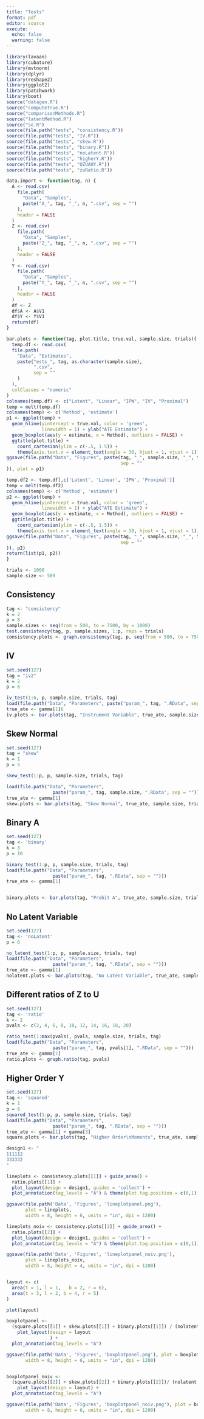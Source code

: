 ```yaml
---
title: "Tests"
format: pdf
editor: source
execute: 
  echo: false
  warning: false
---
```


```r
library(lavaan)
library(cubature)
library(mvtnorm)
library(dplyr)
library(reshape2)
library(ggplot2)
library(patchwork)
library(boot)
source("datagen.R")
source("computeTrue.R")
source("comparisonMethods.R")
source("latentMethod.R")
source("se.R")
source(file.path("tests", "consistency.R"))
source(file.path("tests", "IV.R"))
source(file.path("tests", "skew.R"))
source(file.path("tests", "binary.R"))
source(file.path("tests", "noLatent.R"))
source(file.path("tests", "higherY.R"))
source(file.path("tests", "UZUAUY.R"))
source(file.path("tests", "zuRatio.R"))
```

```r
data.import <- function(tag, n) {
  A <- read.csv(
    file.path(
      "Data", "Samples",
      paste("A_", tag, "_", n, ".csv", sep = "")
    ),
    header = FALSE
  )
  Z <- read.csv(
    file.path(
      "Data", "Samples",
      paste("Z_", tag, "_", n, ".csv", sep = "")
    ),
    header = FALSE
  )
  Y <- read.csv(
    file.path(
      "Data", "Samples",
      paste("Y_", tag, "_", n, ".csv", sep = "")
    ),
    header = FALSE
  )
  df <- Z
  df$A <- A$V1
  df$Y <- Y$V1
  return(df)
}

bar.plots <- function(tag, plot.title, true.val, sample.size, trials){
  temp.df <- read.csv(
  file.path(
    "Data", "Estimates",
    paste("ests_", tag, as.character(sample.size),
          ".csv",
          sep = ""
    )
  ),
  colClasses = "numeric"
)
colnames(temp.df) <- c("Latent", "Linear", "IPW", "IV", "Proximal")
temp = melt(temp.df)
colnames(temp) <- c('Method', 'estimate')
p1 <- ggplot(temp) + 
  geom_hline(yintercept = true.val, color = 'green',
             linewidth = 1) + ylab("ATE Estimate") +
  geom_boxplot(aes(y = estimate, x = Method), outliers = FALSE) +
  ggtitle(plot.title) +
    coord_cartesian(ylim = c(-.5, 1.5)) +
    theme(axis.text.x = element_text(angle = 30, hjust = 1, vjust = 1))
ggsave(file.path("Data", "Figures", paste(tag, "_", sample.size, "_", trials, ".png",
                                          sep = ""
)), plot = p1)

temp.df2 <- temp.df[,c('Latent', 'Linear', 'IPW', 'Proximal')]
temp = melt(temp.df2)
colnames(temp) <- c('Method', 'estimate')
p2 <- ggplot(temp) + 
  geom_hline(yintercept = true.val, color = 'green',
             linewidth = 1) + ylab("ATE Estimate") +
  geom_boxplot(aes(y = estimate, x = Method), outliers = FALSE) +
  ggtitle(plot.title) +
    coord_cartesian(ylim = c(-.5, 1.5)) +
    theme(axis.text.x = element_text(angle = 30, hjust = 1, vjust = 1))
ggsave(file.path("Data", "Figures", paste(tag, "_", sample.size, "_", trials, "_noIV.png",
                                          sep = ""
)), p2)
return(list(p1, p2))
}
```


```r
trials <- 1000
sample.size <- 500
```

## Consistency
```r
tag <- "consistency"
k = 2
p = 8
sample.sizes <- seq(from = 500, to = 7500, by = 1000)
test.consistency(tag, p, sample.sizes, 1:p, reps = trials)
consistency.plots <- graph.consistency(tag, p, seq(from = 500, to = 7500, by = 1000))
```

## IV
```r
set.seed(127)
tag = "iv2"
k = 2
p = 6

iv_test(1:6, p, sample.size, trials, tag)
load(file.path("Data", "Parameters", paste("param_", tag, ".RData", sep = "")))
true_ate <- gamma[1]6
iv.plots <- bar.plots(tag, "Instrument Variable", true_ate, sample.size, trials)
```


## Skew Normal
```r
set.seed(127)
tag = "skew"
k = 1
p = 5

skew_test(1:p, p, sample.size, trials, tag)

load(file.path("Data", "Parameters",
                 paste("param_", tag, sample.size, ".RData", sep = "")))
true_ate <- gamma[1]
skew.plots <- bar.plots(tag, "Skew Normal", true_ate, sample.size, trials)
```

## Binary A
```r
set.seed(127)
tag <- 'binary'
k = 3
p = 10

binary_test(1:p, p, sample.size, trials, tag)
load(file.path("Data", "Parameters",
                 paste("param_", tag, ".RData", sep = "")))
true_ate <- gamma[1]


binary.plots <- bar.plots(tag, "Probit A", true_ate, sample.size, trials)
```

## No Latent Variable
```r
set.seed(127)
tag <- 'noLatent'
p = 6

no_latent_test(1:p, p, sample.size, trials, tag)
load(file.path("Data", "Parameters",
                 paste("param_", tag, ".RData", sep = "")))
true_ate <- gamma[1]
nolatent.plots <- bar.plots(tag, "No Latent Variable", true_ate, sample.size, trials)
```

## Different ratios of Z to U
```r
set.seed(127)
tag <- 'ratio'
k <- 2
pvals <- c(2, 4, 6, 8, 10, 12, 14, 16, 18, 20)

ratio_test(1:max(pvals), pvals, sample.size, trials, tag)
load(file.path("Data", "Parameters",
                 paste("param_", tag, pvals[1], ".RData", sep = "")))
true_ate <- gamma[1]
ratio.plots <- graph.ratio(tag, pvals)
```

## Higher Order Y
```r
set.seed(127)
tag <- 'squared'
k = 1
p = 6
squared_test(1:p, p, sample.size, trials, tag)
load(file.path("Data", "Parameters",
                 paste("param_", tag, ".RData", sep = "")))
true_ate <- gamma[1] + gamma[3]
square.plots <- bar.plots(tag, "Higher Order\nMoments", true_ate, sample.size, trials)
```

```r

design1 <- "
111112
333332
"

lineplots <- consistency.plots[[1]] + guide_area() +
  ratio.plots[[1]] +
  plot_layout(design = design1, guides = 'collect') +
  plot_annotation(tag_levels = "A") & theme(plot.tag.position = c(0,1))

ggsave(file.path('Data', 'Figures', 'lineplotpanel.png'),
       plot = lineplots,
       width = 8, height = 6, units = "in", dpi = 1200)

lineplots_noiv <- consistency.plots[[2]] + guide_area() +
  ratio.plots[[2]] +
  plot_layout(design = design1, guides = 'collect') +
  plot_annotation(tag_levels = "A") & theme(plot.tag.position = c(0,1))

ggsave(file.path('Data', 'Figures', 'lineplotpanel_noiv.png'),
       plot = lineplots_noiv,
       width = 8, height = 4, units = "in", dpi = 1200)


layout <- c(
  area(t = 1, l = 1,   b = 2, r = 6),
  area(t = 3, l = 2, b = 4, r = 5)
)

plot(layout)

boxplotpanel <- 
  (square.plots[[1]] + skew.plots[[1]] + binary.plots[[1]]) / (nolatent.plots[[1]] + iv.plots[[1]]) +
    plot_layout(design = layout
                ) +
  plot_annotation(tag_levels = "A")

ggsave(file.path('Data', 'Figures', 'boxplotpanel.png'), plot = boxplotpanel,
       width = 8, height = 6, units = "in", dpi = 1200)


boxplotpanel_noiv <- 
  (square.plots[[2]] + skew.plots[[2]] + binary.plots[[2]])/ (nolatent.plots[[2]] + iv.plots[[2]]) +
    plot_layout(design = layout) +
  plot_annotation(tag_levels = "A")

ggsave(file.path('Data', 'Figures', 'boxplotpanel_noiv.png'), plot = boxplotpanel_noiv,
       width = 8, height = 6, units = "in", dpi = 1200)
```


